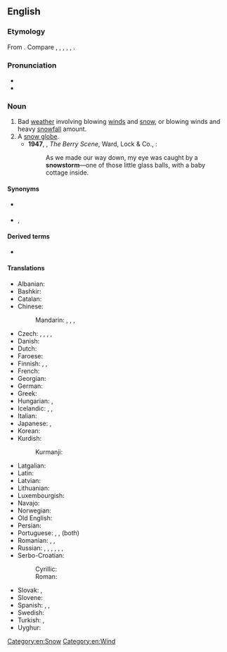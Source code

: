 ==English==

===Etymology===
From {{af|en|snow|storm}}. Compare {{cog|stq|Sneestoarm}}, {{cog|fy|sniestoarm}}, {{cog|de|Schneesturm}}, {{cog|nl|sneeuwstorm}}, {{cog|sv|snöstorm}}, {{cog|is|snjóstormur}}.

===Pronunciation===
* {{IPA|/ˈsnəʊstɔːm/|lang=en}}
* {{audio|en-us-snowstorm.ogg|Audio (US)|lang=en}}

===Noun===
{{en-noun}}

# Bad [[weather]] involving blowing [[wind]]s and [[snow]], or blowing winds and heavy [[snowfall]] amount.
# A [[snow globe]].
#* '''1947''', {{w|Dornford Yates}}, ''The Berry Scene'', Ward, Lock & Co., {{gbooks|wWYIAQAAIAAJ|273|snowstorm}}:
#*: As we made our way down, my eye was caught by a '''snowstorm'''—one of those little glass balls, with a baby cottage inside.

====Synonyms====
* {{sense|bad weather}} {{l|en|blizzard}}
* {{sense|snow globe}} {{l|en|snowdome}}, {{l|en|snow globe}}

====Derived terms====
* {{l|en|snowstormy}}

====Translations====
{{trans-top|bad weather involving blowing winds and snow}}
* Albanian: {{t|sq|stuhi dëbore}}
* Bashkir: {{t|ba|буран}}
* Catalan: {{t+|ca|nevada}}
* Chinese:
*: Mandarin: {{t+|cmn|暴風雪}}, {{t+|cmn|暴风雪|tr=bàofēngxuě}}, {{t|cmn|大風雪}}, {{t|cmn|大风雪|tr=dàfēngxuě}}
* Czech: {{t+|cs|blizard|m}}, {{t|cs|sněhová bouře|f}}, {{t|cs|sněhová vichřice|f}}, {{t+|cs|vánice|f}}, {{t+|cs|metelice|f}}
* Danish: {{t+|da|snestorm|c}}
* Dutch: {{t+|nl|sneeuwstorm|m}}
* Faroese: {{t|fo|kavaæl|n}}
* Finnish: {{t+|fi|myräkkä}}, {{t+|fi|lumimyrsky}}, {{t+|fi|pyry}}
* French: {{t+|fr|tempête de neige|f}}
* Georgian: {{t|ka|ქარბუქი}}
* German: {{t+|de|Schneesturm|m}}
* Greek: {{t+|el|χιονοθύελλα|f}}
* Hungarian: {{t+|hu|hóvihar}}, {{t+|hu|hóförgeteg}}
* Icelandic: {{t+|is|snjóstormur|m}}, {{t|is|stórhríð|f}}, {{t+|is|kafaldsbylur|m}}
* Italian: {{t|it|bufera di neve|f}}
* Japanese: {{t+|ja|暴風雪|tr=ぼうふうせつ, bōfūsetsu}}, {{t+|ja|吹雪|tr=ふぶき, fubuki}}
* Korean: {{t+|ko|눈보라}}
* Kurdish:
*: Kurmanji: {{t+|ku|pûk|f}}
{{trans-mid}}
* Latgalian: {{t|ltg|viejputnis}}
* Latin: {{t|la|ningor|m}}
* Latvian: {{t|lv|putenis}}
* Lithuanian: {{t|lt|pūga|f}}
* Luxembourgish: {{t|lb|Schnéistuerm|m}}
* Navajo: {{t|nv|chííl}}
* Norwegian: {{t+|no|snøstorm}}
* Old English: {{t|ang|hrīþ}}
* Persian: {{t+|fa|بوران|tr=burân}}
* Portuguese: {{t+|pt|nevasca|f}} {{qualifier|Brazil}}, {{t|pt|nevão|m}} {{qualifier|Portugal}}, {{t|pt|[[tempestade]] [[de]] [[neve]]|f}} (both)
* Romanian: {{t|ro|furtună de nea}}, {{t|ro|furtună de zăpadă}}, {{t+|ro|viscol|n}}
* Russian: {{t+|ru|мете́ль|f}}, {{t+|ru|пурга́|f}}, {{t+|ru|вью́га|f}}, {{t+|ru|бура́н|m}}, {{t|ru|сне́жная бу́ря|f}}, {{t|ru|снегова́я бу́ря|f}}, {{t|ru|сне́жный вихрь|m}}
* Serbo-Croatian:
*: Cyrillic: {{t|sh|мѐћава|f}}
*: Roman: {{t+|sh|mèćava|f}}
* Slovak: {{t|sk|snehová búrka|f}}, {{t|sk|fujavica|f}}
* Slovene: {{t|sl|snežni vihar|m}}
* Spanish: {{t+|es|nevada|f}}, {{t|es|nevasca|f}}, {{t|es|tormenta de nieve|f}}
* Swedish: {{t+|sv|snöstorm}}
* Turkish: {{t+|tr|tipi}}, {{t|tr|kar fırtınası}}
* Uyghur: {{t|ug|شىۋىرغان}}
{{trans-bottom}}

[[Category:en:Snow]]
[[Category:en:Wind]]